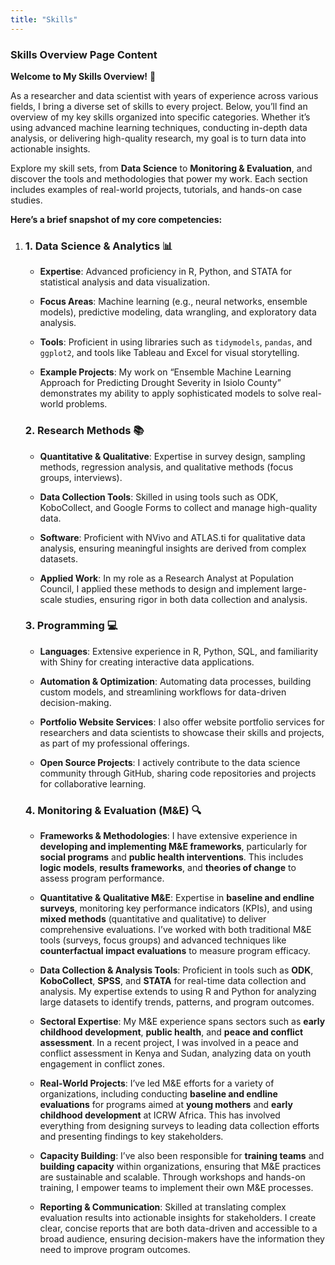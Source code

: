 ```yaml
---
title: "Skills"
---
```


### Skills Overview Page Content

**Welcome to My Skills Overview!** 🌟

As a researcher and data scientist with years of experience across various fields, I bring a diverse set of skills to every project. Below, you’ll find an overview of my key skills organized into specific categories. Whether it's using advanced machine learning techniques, conducting in-depth data analysis, or delivering high-quality research, my goal is to turn data into actionable insights.

Explore my skill sets, from **Data Science** to **Monitoring & Evaluation**, and discover the tools and methodologies that power my work. Each section includes examples of real-world projects, tutorials, and hands-on case studies.

**Here’s a brief snapshot of my core competencies:**

1.  <div>

    ### 1. **Data Science & Analytics** 📊

    </div>

    -   **Expertise**: Advanced proficiency in R, Python, and STATA for statistical analysis and data visualization.

    -   **Focus Areas**: Machine learning (e.g., neural networks, ensemble models), predictive modeling, data wrangling, and exploratory data analysis.

    -   **Tools**: Proficient in using libraries such as `tidymodels`, `pandas`, and `ggplot2`, and tools like Tableau and Excel for visual storytelling.

    -   **Example Projects**: My work on "Ensemble Machine Learning Approach for Predicting Drought Severity in Isiolo County" demonstrates my ability to apply sophisticated models to solve real-world problems.

    ### 2. **Research Methods** 📚

    -   **Quantitative & Qualitative**: Expertise in survey design, sampling methods, regression analysis, and qualitative methods (focus groups, interviews).

    -   **Data Collection Tools**: Skilled in using tools such as ODK, KoboCollect, and Google Forms to collect and manage high-quality data.

    -   **Software**: Proficient with NVivo and ATLAS.ti for qualitative data analysis, ensuring meaningful insights are derived from complex datasets.

    -   **Applied Work**: In my role as a Research Analyst at Population Council, I applied these methods to design and implement large-scale studies, ensuring rigor in both data collection and analysis.

    ### 3. **Programming** 💻

    -   **Languages**: Extensive experience in R, Python, SQL, and familiarity with Shiny for creating interactive data applications.

    -   **Automation & Optimization**: Automating data processes, building custom models, and streamlining workflows for data-driven decision-making.

    -   **Portfolio Website Services**: I also offer website portfolio services for researchers and data scientists to showcase their skills and projects, as part of my professional offerings.

    -   **Open Source Projects**: I actively contribute to the data science community through GitHub, sharing code repositories and projects for collaborative learning.

    ### 4. **Monitoring & Evaluation (M&E)** 🔍

    -   **Frameworks & Methodologies**: I have extensive experience in **developing and implementing M&E frameworks**, particularly for **social programs** and **public health interventions**. This includes **logic models**, **results frameworks**, and **theories of change** to assess program performance.

    -   **Quantitative & Qualitative M&E**: Expertise in **baseline and endline surveys**, monitoring key performance indicators (KPIs), and using **mixed methods** (quantitative and qualitative) to deliver comprehensive evaluations. I’ve worked with both traditional M&E tools (surveys, focus groups) and advanced techniques like **counterfactual impact evaluations** to measure program efficacy.

    -   **Data Collection & Analysis Tools**: Proficient in tools such as **ODK**, **KoboCollect**, **SPSS**, and **STATA** for real-time data collection and analysis. My expertise extends to using R and Python for analyzing large datasets to identify trends, patterns, and program outcomes.

    -   **Sectoral Expertise**: My M&E experience spans sectors such as **early childhood development**, **public health**, and **peace and conflict assessment**. In a recent project, I was involved in a peace and conflict assessment in Kenya and Sudan, analyzing data on youth engagement in conflict zones.

    -   **Real-World Projects**: I’ve led M&E efforts for a variety of organizations, including conducting **baseline and endline evaluations** for programs aimed at **young mothers** and **early childhood development** at ICRW Africa. This has involved everything from designing surveys to leading data collection efforts and presenting findings to key stakeholders.

    -   **Capacity Building**: I’ve also been responsible for **training teams** and **building capacity** within organizations, ensuring that M&E practices are sustainable and scalable. Through workshops and hands-on training, I empower teams to implement their own M&E processes.

    -   **Reporting & Communication**: Skilled at translating complex evaluation results into actionable insights for stakeholders. I create clear, concise reports that are both data-driven and accessible to a broad audience, ensuring decision-makers have the information they need to improve program outcomes.

<!-- Calendly badge widget begin -->

<link href="https://assets.calendly.com/assets/external/widget.css" rel="stylesheet">

```{=html}
<script src="https://assets.calendly.com/assets/external/widget.js" type="text/javascript" async></script>
```
```{=html}
<script type="text/javascript">window.onload = function() { Calendly.initBadgeWidget({ url: 'https://calendly.com/wavedata', text: 'Schedule time with me', color: '#0069ff', textColor: '#ffffff', branding: true }); }</script>
```
<!-- Calendly badge widget end -->
